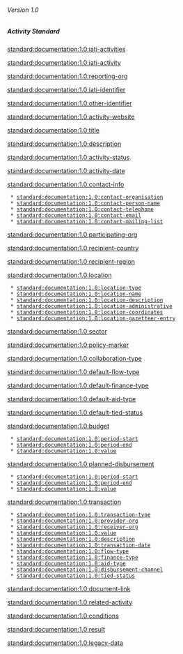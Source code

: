 ====== Version 1.0 ======
{{for version 1.1}}

===== Activity Standard =====
[[standard:documentation:1.0:iati-activities]]

[[standard:documentation:1.0:iati-activity]]

[[standard:documentation:1.0:reporting-org]]

[[standard:documentation:1.0:iati-identifier]]

[[standard:documentation:1.0:other-identifier]]

[[standard:documentation:1.0:activity-website]]

[[standard:documentation:1.0:title]]

[[standard:documentation:1.0:description]]

[[standard:documentation:1.0:activity-status]]

[[standard:documentation:1.0:activity-date]]

[[standard:documentation:1.0:contact-info]]

  * [[standard:documentation:1.0:contact-organisation]]
  * [[standard:documentation:1.0:contact-person-name]]
  * [[standard:documentation:1.0:contact-telephone]]
  * [[standard:documentation:1.0:contact-email]]
  * [[standard:documentation:1.0:contact-mailing-list]]

[[standard:documentation:1.0:participating-org]]

[[standard:documentation:1.0:recipient-country]]

[[standard:documentation:1.0:recipient-region]]

[[standard:documentation:1.0:location]]

  * [[standard:documentation:1.0:location-type]]
  * [[standard:documentation:1.0:location-name]]
  * [[standard:documentation:1.0:location-description]]
  * [[standard:documentation:1.0:location-administrative]]
  * [[standard:documentation:1.0:location-coordinates]]
  * [[standard:documentation:1.0:location-gazetteer-entry]]

[[standard:documentation:1.0:sector]]

[[standard:documentation:1.0:policy-marker]]

[[standard:documentation:1.0:collaboration-type]]

[[standard:documentation:1.0:default-flow-type]]

[[standard:documentation:1.0:default-finance-type]]

[[standard:documentation:1.0:default-aid-type]]

[[standard:documentation:1.0:default-tied-status]]

[[standard:documentation:1.0:budget]]

  * [[standard:documentation:1.0:period-start]]
  * [[standard:documentation:1.0:period-end]]
  * [[standard:documentation:1.0:value]]

[[standard:documentation:1.0:planned-disbursement]]

  * [[standard:documentation:1.0:period-start]]
  * [[standard:documentation:1.0:period-end]]
  * [[standard:documentation:1.0:value]]

[[standard:documentation:1.0:transaction]]

  * [[standard:documentation:1.0:transaction-type]]
  * [[standard:documentation:1.0:provider-org]]
  * [[standard:documentation:1.0:receiver-org]]
  * [[standard:documentation:1.0:value]]
  * [[standard:documentation:1.0:description]]
  * [[standard:documentation:1.0:transaction-date]]
  * [[standard:documentation:1.0:flow-type]]
  * [[standard:documentation:1.0:finance-type]]
  * [[standard:documentation:1.0:aid-type]]
  * [[standard:documentation:1.0:disbursement-channel]]
  * [[standard:documentation:1.0:tied-status]]

[[standard:documentation:1.0:document-link]]

[[standard:documentation:1.0:related-activity]]

[[standard:documentation:1.0:conditions]]

[[standard:documentation:1.0:result]]

[[standard:documentation:1.0:legacy-data]]
